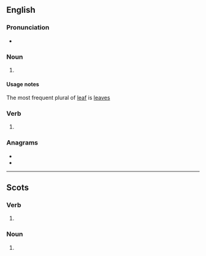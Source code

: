 {{also|Leafs}}
==English==

===Pronunciation===
* {{IPA|/liːfs/|lang=en}}

===Noun===
{{head|en|noun plural form}}

# {{lb|en|nonstandard}} {{plural of|leaf|lang=en}}

====Usage notes====
The most frequent plural of [[leaf]] is [[leaves]]

===Verb===
{{head|en|verb form}}

# {{en-third-person singular of|leaf}}

===Anagrams===
* {{l|en|false}}
* {{l|en|fleas}}

----

==Scots==

===Verb===
{{head|sco|verb form}}

# {{sco-third-person singular of|leaf}}

===Noun===
{{head|sco|noun plural form}}

# {{plural of|leaf|lang=sco}}